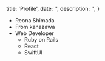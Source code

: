 
  title: 'Profile',
  date: '',
  description: '',
}

- Reona Shimada
- From kanazawa
- Web Developer
  - Ruby on Rails
  - React
  - SwiftUI

